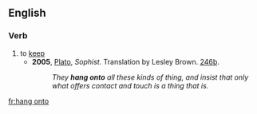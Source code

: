 ==English==

===Verb===
{{en-verb|hangs onto|hanging onto|hung onto}}

# to [[keep]]
#* '''2005''', [[w:Plato|Plato]], ''Sophist''.  Translation by Lesley Brown. [[w:Stephanus pagination|246b]].
#*: ''They '''hang onto''' all these kinds of thing, and insist that only what offers contact and touch is a thing that is.''

[[fr:hang onto]]